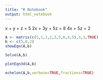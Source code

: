 ---
title: "R Notebook"
output: html_notebook
---
x + y + z = 5
2x + 3y + 5z = 8
4x + 5z = 2

```{r}
A <- matrix(c(1,1,1,2,3,5,0,4,5),3,3,TRUE)
b <- c(5,8,2)
showEqn(A,b)
```

```{r}
Solve(A,b)
```

```{r}
plotEqn3d(A,b)
```


```{r}
echelon(A,b,verbose=TRUE,fractions=TRUE)
```

